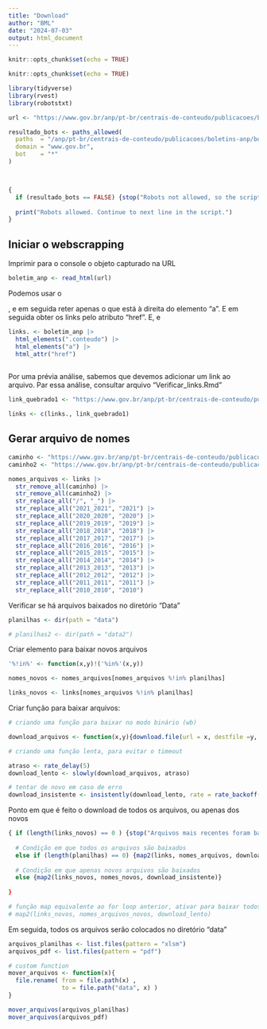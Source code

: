 ```yaml
---
title: "Download"
author: "BML"
date: "2024-07-03"
output: html_document
---
```


```r
knitr::opts_chunk$set(echo = TRUE)
```

```r
knitr::opts_chunk$set(echo = TRUE)
```

```r
library(tidyverse)
library(rvest)
library(robotstxt)
```

```r
url <- "https://www.gov.br/anp/pt-br/centrais-de-conteudo/publicacoes/boletins-anp/boletins/boletim-mensal-da-producao-de-petroleo-e-gas-natural"

resultado_bots <- paths_allowed(
  paths  = "/anp/pt-br/centrais-de-conteudo/publicacoes/boletins-anp/boletins/boletim-mensal-da-producao-de-petroleo-e-gas-natural", 
  domain = "www.gov.br", 
  bot    = "*"
)



{
  if (resultado_bots == FALSE) {stop("Robots not allowed, so the script must end here")}
  
  print("Robots allowed. Continue to next line in the script.")
}

```

## Iniciar o webscrapping

Imprimir para o console o objeto capturado na URL 
```r
boletim_anp <- read_html(url)

```

Podemos usar o <div class="conteudo">, e em seguida reter apenas o que está à direita do elemento "a". E em seguida obter os links pelo atributo "href". E, e 

```r

links. <- boletim_anp |> 
  html_elements(".conteudo") |> 
  html_elements("a") |> 
  html_attr("href") 
  
```

Por uma prévia análise, sabemos que devemos adicionar um link ao arquivo. Par essa análise, consultar arquivo "Verificar_links.Rmd"
```r

link_quebrado1 <- "https://www.gov.br/anp/pt-br/centrais-de-conteudo/publicacoes/boletins-anp/boletins/arquivos-bmppgn/2020/2020-06-boletim.xlsm"

links <- c(links., link_quebrado1)

```

## Gerar arquivo de nomes
```r
caminho <- "https://www.gov.br/anp/pt-br/centrais-de-conteudo/publicacoes/boletins-anp/boletins/arquivos-bmppgn/"
caminho2 <- "https://www.gov.br/anp/pt-br/centrais-de-conteudo/publicacoes/boletins-anp/"

nomes_arquivos <- links |> 
  str_remove_all(caminho) |>
  str_remove_all(caminho2) |> 
  str_replace_all("/", "_") |> 
  str_replace_all("2021_2021", "2021") |> 
  str_replace_all("2020_2020", "2020") |> 
  str_replace_all("2019_2019", "2019") |>
  str_replace_all("2018_2018", "2018") |>
  str_replace_all("2017_2017", "2017") |>
  str_replace_all("2016_2016", "2016") |>
  str_replace_all("2015_2015", "2015") |>
  str_replace_all("2014_2014", "2014") |>
  str_replace_all("2013_2013", "2013") |>
  str_replace_all("2012_2012", "2012") |> 
  str_replace_all("2011_2011", "2011") |> 
  str_replace_all("2010_2010", "2010") 
```


Verificar se há arquivos baixados no diretório "Data"
```r
planilhas <- dir(path = "data")

# planilhas2 <- dir(path = "data2")
```

Criar elemento para baixar novos arquivos
```r
'%!in%' <- function(x,y)!('%in%'(x,y))

nomes_novos <- nomes_arquivos[nomes_arquivos %!in% planilhas]

links_novos <- links[nomes_arquivos %!in% planilhas]
```
Criar função para baixar arquivos:
```r
# criando uma função para baixar no modo binário (wb)

download_arquivos <- function(x,y){download.file(url = x, destfile =y, mode = "wb")}

# criando uma função lenta, para evitar o timeout

atraso <- rate_delay(5)
download_lento <- slowly(download_arquivos, atraso)

# tentar de novo em caso de erro
download_insistente <- insistently(download_lento, rate = rate_backoff(60))
```

Ponto em que é feito o download de todos os arquivos, ou apenas dos novos
```r
{ if (length(links_novos) == 0 ) {stop("Arquivos mais recentes foram baixados"}
  
  # Condição em que todos os arquivos são baixados
  else if (length(planilhas) == 0) {map2(links, nomes_arquivos, download_insistente)}
  
  # Condição em que apenas novos arquivos são baixados
  else {map2(links_novos, nomes_novos, download_insistente)}
  
}

# função map equivalente ao for loop anterior, ativar para baixar todos os arquivos
# map2(links_novos, nomes_arquivos_novos, download_lento)
```
Em seguida, todos os arquivos serão colocados no diretório "data"

```r

arquivos_planilhas <- list.files(pattern = "xlsm")
arquivos_pdf <- list.files(pattern = "pdf")

# custom function
mover_arquivos <- function(x){
  file.rename( from = file.path(x) ,
               to = file.path("data", x) )
}

mover_arquivos(arquivos_planilhas)
mover_arquivos(arquivos_pdf)
```

